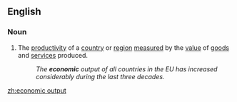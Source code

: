 ==English==

===Noun===
{{en-noun|-}}

# The [[productivity]] of a [[country]] or [[region]] [[measure]]d by the [[value]] of [[good]]s and [[service]]s produced.
#: ''The '''economic''' output of all countries in the EU has increased considerably during the last three decades.''

[[zh:economic output]]